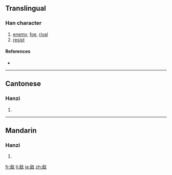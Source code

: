 {{also|敵}}
==Translingual==

===Han character===
{{Han char|rn=66|rad=攴|as=06|sn=10|four=|canj=竹口人大 (HROK), X竹口人大 (XHROK)}}

# [[enemy]], [[foe]], [[rival]]
# [[resist]]

====References====
* {{Han ref|kx=1007.050|hdz=52943.020|uh=654C|ud=25932}}

----

==Cantonese==

===Hanzi===
{{yue-hanzi|jyut=|y=dik6|tra=敵}}

# {{defn|Cantonese}}

----

==Mandarin==

===Hanzi===
{{cmn-hanzi|tra=敵|pin=[[dí]] ([[di2]]), [[jiāo]] ([[jiao1]])|wg=ti<sup>2</sup>, chiao<sup>1</sup>}}

# {{defn|Mandarin}}

[[fr:敌]]
[[li:敌]]
[[ja:敌]]
[[zh:敌]]